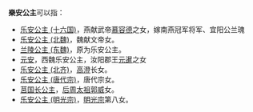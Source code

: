 '''樂安公主'''可以指：
*[[乐安公主_(十六国)|乐安公主 (十六国)]]，燕献武帝[[慕容德|慕容德]]之女，嫁南燕冠军将军、宜阳公兰瑰
*[[乐安公主_(北魏)|乐安公主 (北魏)]]，魏献文帝女。
*[[兰陵公主_(东魏)|兰陵公主 (东魏)]]，原为乐安公主。
*[[元安|元安]]，西魏乐安公主，汝阳郡王[[元暹|元暹]]之女
*[[乐安公主_(北齐)|乐安公主 (北齐)]]，[[高澄|高澄]]长女。
*[[乐安公主_(唐代宗)|乐安公主 (唐代宗)]]，唐代宗女。
*[[莒国长公主|莒国长公主]]，[[后周|后周]][[郭威|太祖郭威]]女。
*[[乐安公主_(明光宗)|乐安公主 (明光宗)]]，[[明光宗|明光宗]]第八女。

{{Disambig|Cat=公主封号消歧义}}